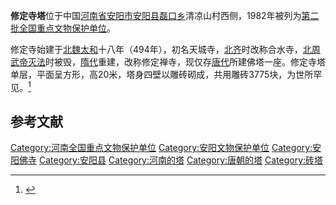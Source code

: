 {{coord|36|11|45|N|113|59|54|E|display=title|scale:10000}}
{{文物保护单位
| 级别 = 全国
| 名称 = 修定寺塔
| 图片 = 安阳修定寺塔.jpg
| 所在 = [[河南省|河南省]][[安阳县|安阳县]]
| 分类 = 古建筑
| 时代 = [[唐朝统一战争|唐]]
| 编号 = [[第二批全国重点文物保护单位|第二批]]第16项
| 登录 = 1982年2月24日
}}

'''修定寺塔'''位于中国[[河南省|河南省]][[安阳市|安阳市]][[安阳县|安阳县]][[磊口乡|磊口乡]]清凉山村西侧，1982年被列为[[第二批全国重点文物保护单位|第二批全国重点文物保护单位]]。

修定寺始建于[[北魏|北魏]][[太和_(北魏)|太和]]十八年（494年），初名天城寺，[[北齐|北齐]]时改称合水寺，[[北周|北周]][[北周武帝|武帝]][[北周武帝灭佛|灭法]]时被毁，[[隋代|隋代]]重建，改称修定禅寺，现仅存[[唐代|唐代]]所建佛塔一座。修定寺塔单层，平面呈方形，高20米，塔身四壁以雕砖砌成，共用雕砖3775块，为世所罕见。<ref>{{Cite book |title=全国重点文物保护单位·第一至第五批·第Ⅱ卷 |publisher=文物出版社 |year=2004 |isbn=7-5010-1525-2 |pages=377 }}</ref>

==参考文献==
{{reflist}}

{{河南全国重点文物保护单位}}

{{DEFAULTSORT:Xiu}}
[[Category:河南全国重点文物保护单位|Category:河南全国重点文物保护单位]]
[[Category:安阳文物保护单位|Category:安阳文物保护单位]]
[[Category:安阳佛寺|Category:安阳佛寺]]
[[Category:安阳县|Category:安阳县]]
[[Category:河南的塔|Category:河南的塔]]
[[Category:唐朝的塔|Category:唐朝的塔]]
[[Category:砖塔|Category:砖塔]]